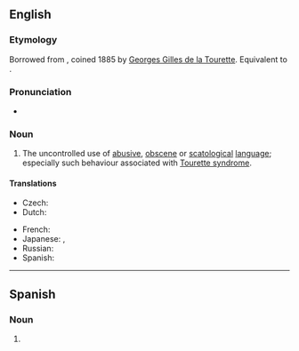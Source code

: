 ==English==

===Etymology===
Borrowed from {{bor|en|fr|coprolalie}}, coined 1885 by [[w:Georges Gilles de la Tourette|Georges Gilles de la Tourette]]. Equivalent to {{confix|en|copro|lalia}}.

===Pronunciation===
* {{a|US}} {{IPA|en|/ˌkɑpɹəˈleɪliə/}}

===Noun===
{{wikipedia}}
{{en-noun|~}}

# The uncontrolled use of [[abusive]], [[obscene]] or [[scatological]] [[language]]; especially such behaviour associated with [[Tourette syndrome]].

====Translations====
{{trans-top|uncontrolled use of obscenity}}
* Czech: {{t+|cs|koprolálie|f}}
* Dutch: {{t+|nl|coprolalie|f}}
{{trans-mid}}
* French: {{t+|fr|coprolalie|f}}
* Japanese: {{t|ja|汚言症|tr=ogenshō}}, {{t|ja|コプロラリア|tr=kopuroraria}}
* Russian: {{t+|ru|копролалия}}
* Spanish: {{t+|es|coprolalia|f}}
{{trans-bottom}}

----

==Spanish==
{{wikipedia|lang=es}}

===Noun===
{{es-noun|f}}

# {{l|en|coprolalia}}